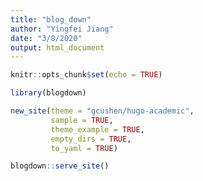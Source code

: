 ```yaml
---
title: "blog_down"
author: "Yingfei Jiang"
date: "3/8/2020"
output: html_document
---
```


```r
knitr::opts_chunk$set(echo = TRUE)

library(blogdown)
```


```r
new_site(theme = "gcushen/hugo-academic", 
         sample = TRUE, 
         theme_example = TRUE, 
         empty_dirs = TRUE,
         to_yaml = TRUE)
```

```r
blogdown::serve_site()
```
